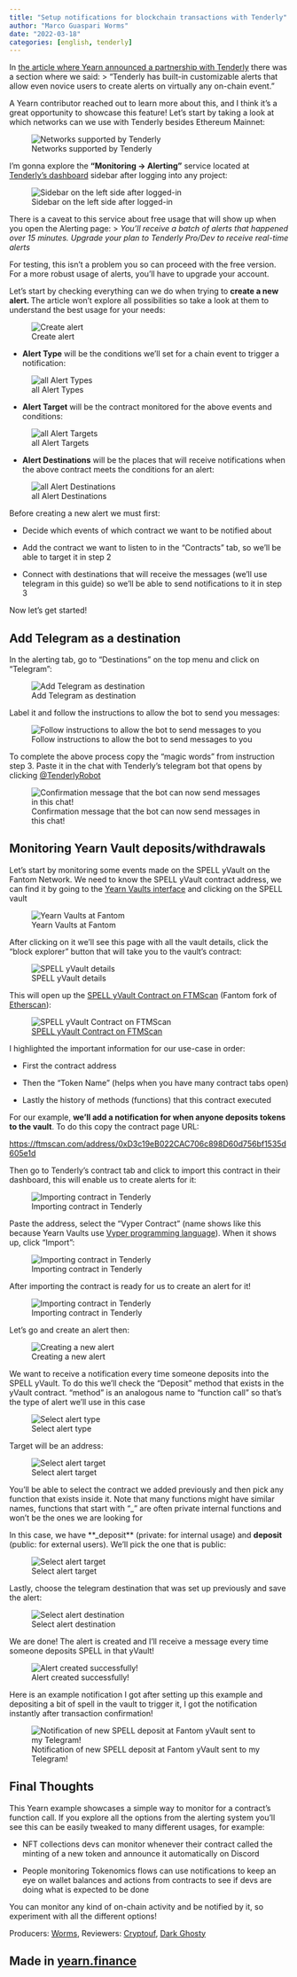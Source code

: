 ```yaml
---
title: "Setup notifications for blockchain transactions with Tenderly"
author: "Marco Guaspari Worms"
date: "2022-03-18"
categories: [english, tenderly]
---
```


In [the article where Yearn announced a partnership with Tenderly](https://medium.com/iearn/yearn-finance-partners-with-tenderly-to-supercharge-development-debugging-incident-analysis-6489260298a5) there was a section where we said:
>  “Tenderly has built-in customizable alerts that allow even novice users to create alerts on virtually any on-chain event.”

A Yearn contributor reached out to learn more about this, and I think it’s a great opportunity to showcase this feature! Let’s start by taking a look at which networks can we use with Tenderly besides Ethereum Mainnet:

![Networks supported by Tenderly](https://miro.medium.com/v2/format:webp/0*Wl1GFyFM0A_rsKjO.png)

I’m gonna explore the **“Monitoring -> Alerting”** service located at [Tenderly’s dashboard](https://dashboard.tenderly.co/) sidebar after logging into any project:

![Sidebar on the left side after logged-in](https://miro.medium.com/v2/format:webp/0*mG1NxKBKDjOy2OJ5.png)

There is a caveat to this service about free usage that will show up when you open the Alerting page:
>  *You’ll receive a batch of alerts that happened over 15 minutes. Upgrade your plan to Tenderly Pro/Dev to receive real-time alerts*

For testing, this isn’t a problem you so can proceed with the free version. For a more robust usage of alerts, you’ll have to upgrade your account.

Let’s start by checking everything can we do when trying to **create a new alert. **The article won’t explore all possibilities so take a look at them to understand the best usage for your needs:

![Create alert](https://miro.medium.com/v2/format:webp/0*ivY6LieHeBRlNGvI.png)

* **Alert Type** will be the conditions we’ll set for a chain event to trigger a notification:

![all Alert Types](https://miro.medium.com/v2/format:webp/0*4o1A4-U8GtdH3AAL.png)

* **Alert Target** will be the contract monitored for the above events and conditions:

![all Alert Targets](https://miro.medium.com/v2/format:webp/0*NwaWo4VDNEmiOBU5.png)

* **Alert Destinations** will be the places that will receive notifications when the above contract meets the conditions for an alert:

![all Alert Destinations](https://miro.medium.com/v2/format:webp/0*lVZTp3HG0637k3H1.png)

Before creating a new alert we must first:

* Decide which events of which contract we want to be notified about

* Add the contract we want to listen to in the “Contracts” tab, so we’ll be able to target it in step 2

* Connect with destinations that will receive the messages (we’ll use telegram in this guide) so we’ll be able to send notifications to it in step 3

Now let’s get started!

## Add Telegram as a destination

In the alerting tab, go to “Destinations” on the top menu and click on “Telegram”:

![Add Telegram as destination](https://miro.medium.com/v2/format:webp/0*zssrqIaeZdmRlLq1.png)

Label it and follow the instructions to allow the bot to send you messages:

![Follow instructions to allow the bot to send messages to you](https://miro.medium.com/v2/format:webp/0*Hc-GKGgdwnQKqsJK.png)

To complete the above process copy the “magic words” from instruction step 3. Paste it in the chat with Tenderly’s telegram bot that opens by clicking [@TenderlyRobot](https://t.me/TenderlyRobot)

![Confirmation message that the bot can now send messages in this chat!](https://miro.medium.com/v2/format:webp/0*RB_mzUO1pFqbBii5.png)

## Monitoring Yearn Vault deposits/withdrawals

Let’s start by monitoring some events made on the SPELL yVault on the Fantom Network. We need to know the SPELL yVault contract address, we can find it by going to the [Yearn Vaults interface](https://yearn.finance/#/vaults) and clicking on the SPELL vault

![Yearn Vaults at Fantom](https://miro.medium.com/v2/format:webp/0*iN0jkDc7V1kzSpDV.png)

After clicking on it we’ll see this page with all the vault details, click the “block explorer” button that will take you to the vault’s contract:

![SPELL yVault details](https://miro.medium.com/v2/format:webp/0*Fcm0MguvUpCtEUTd.png)

This will open up the [SPELL yVault Contract on FTMScan](https://ftmscan.com/address/0xD3c19eB022CAC706c898D60d756bf1535d605e1d) (Fantom fork of [Etherscan](https://etherscan.io/)):

![[SPELL yVault Contract on FTMScan](https://ftmscan.com/address/0xD3c19eB022CAC706c898D60d756bf1535d605e1d)](https://miro.medium.com/v2/format:webp/0*E-dHsAF2OMaWxVyj.png)

I highlighted the important information for our use-case in order:

* First the contract address

* Then the “Token Name” (helps when you have many contract tabs open)

* Lastly the history of methods (functions) that this contract executed

For our example, **we’ll add a notification for when anyone deposits tokens to the vault**. To do this copy the contract page URL:

[https://ftmscan.com/address/0xD3c19eB022CAC706c898D60d756bf1535d605e1d](https://ftmscan.com/address/0xD3c19eB022CAC706c898D60d756bf1535d605e1d)

Then go to Tenderly’s contract tab and click to import this contract in their dashboard, this will enable us to create alerts for it:

![Importing contract in Tenderly](https://miro.medium.com/v2/format:webp/0*mWuwKsrD4vpA8H16.png)

Paste the address, select the “Vyper Contract” (name shows like this because Yearn Vaults use [Vyper programming language](https://vyper.readthedocs.io/en/stable/index.html)). When it shows up, click “Import”:

![Importing contract in Tenderly](https://miro.medium.com/v2/format:webp/0*5rsE4SW66rahd21Q.png)

After importing the contract is ready for us to create an alert for it!

![Importing contract in Tenderly](https://miro.medium.com/v2/format:webp/0*5rsE4SW66rahd21Q.png)

Let’s go and create an alert then:

![Creating a new alert](https://miro.medium.com/v2/format:webp/0*NxXHSz8Zvu-X4QVG.png)

We want to receive a notification every time someone deposits into the SPELL yVault. To do this we’ll check the “Deposit” method that exists in the yVault contract. “method” is an analogous name to “function call” so that’s the type of alert we’ll use in this case

![Select alert type](https://miro.medium.com/v2/format:webp/0*9pHnL-7ky-zagKYn.png)

Target will be an address:

![Select alert target](https://miro.medium.com/v2/format:webp/0*D_9J0c78CVK5v8co.png)

You’ll be able to select the contract we added previously and then pick any function that exists inside it. Note that many functions might have similar names, functions that start with “_” are often private internal functions and won’t be the ones we are looking for

In this case, we have **_deposit** (private: for internal usage) and **deposit** (public: for external users). We’ll pick the one that is public:

![Select alert target](https://miro.medium.com/v2/format:webp/0*D_9J0c78CVK5v8co.png)

Lastly, choose the telegram destination that was set up previously and save the alert:

![Select alert destination](https://miro.medium.com/v2/format:webp/0*D_9J0c78CVK5v8co.png)

We are done! The alert is created and I’ll receive a message every time someone deposits SPELL in that yVault!

![Alert created successfully!](https://miro.medium.com/v2/format:webp/0*ckXpYmgDqBsMqzCH.png)

Here is an example notification I got after setting up this example and depositing a bit of spell in the vault to trigger it, I got the notification instantly after transaction confirmation!

![Notification of new SPELL deposit at Fantom yVault sent to my Telegram!](https://miro.medium.com/v2/format:webp/0*ckXpYmgDqBsMqzCH.png)

## Final Thoughts

This Yearn example showcases a simple way to monitor for a contract’s function call. If you explore all the options from the alerting system you’ll see this can be easily tweaked to many different usages, for example:

* NFT collections devs can monitor whenever their contract called the minting of a new token and announce it automatically on Discord

* People monitoring Tokenomics flows can use notifications to keep an eye on wallet balances and actions from contracts to see if devs are doing what is expected to be done

You can monitor any kind of on-chain activity and be notified by it, so experiment with all the different options!

Producers: [Worms](https://twitter.com/MarcoWorms), Reviewers: [Cryptouf](https://twitter.com/cryptouf), [Dark Ghosty](https://github.com/DarkGhost7)

## Made in [yearn.finance](https://yearn.finance/)
